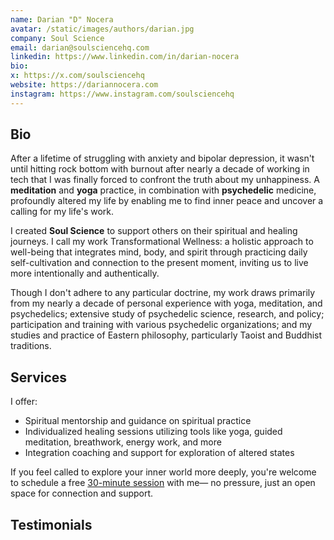```yaml
---
name: Darian "D" Nocera
avatar: /static/images/authors/darian.jpg
company: Soul Science
email: darian@soulsciencehq.com
linkedin: https://www.linkedin.com/in/darian-nocera
bio: 
x: https://x.com/soulsciencehq
website: https://dariannocera.com
instagram: https://www.instagram.com/soulsciencehq
---
```


## Bio

After a lifetime of struggling with anxiety and bipolar depression, it wasn't until hitting rock bottom with burnout after nearly a decade of working in tech that I was finally forced to confront the truth about my unhappiness. A **meditation** and **yoga** practice, in combination with **psychedelic** medicine, profoundly altered my life by enabling me to find inner peace and uncover a calling for my life's work.

I created **Soul Science** to support others on their spiritual and healing journeys. I call my work <span className="bold-underline">Transformational Wellness</span>: a holistic approach to well-being that integrates mind, body, and spirit through practicing daily self-cultivation and connection to the present moment, inviting us to live more intentionally and authentically.

Though I don't adhere to any particular doctrine, my work draws primarily from my nearly a decade of personal experience with yoga, meditation, and psychedelics; extensive study of psychedelic science, research, and policy; participation and training with various psychedelic organizations; and my studies and practice of Eastern philosophy, particularly Taoist and Buddhist traditions.

## Services

I offer:

- Spiritual mentorship and guidance on spiritual practice
- Individualized healing sessions utilizing tools like yoga, guided meditation, breathwork, energy work, and more
- Integration coaching and support for exploration of altered states

If you feel called to explore your inner world more deeply, you're welcome to schedule a free <a href="https://calendly.com/soulsciencehq/30" target="_blank">30-minute session</a> with me— no pressure, just an open space for connection and support.

## Testimonials

<Testimonial quote="My session with Darian was incredible. Darian provided a perfect container; sound, lights and more, making it feel cozy and comfortable. She was supportive and present ensuring a smooth experience. Using meditation and grounding techniques, it helped me focus on following up on my intentions. I especially appreciated the movement and stretches before and after to bring in awareness to the body! I came out feeling light, with a great sense of clarity. Gaining deeper insights on my intentions, relationships with others, and my relationship with myself. Looking forward to taking my learnings into my daily practice!" author="A.E."/>

<Testimonial quote=" My session with Darian brought new meaning to the terms “thinking” and “feeling”. As a think-first, feel-later type of person, the session helped me deepen my perspective and understanding of self. Darian created the set and setting with care and intention, allowing me to pull back the curtain on myself and connect with an intuition that is easy to pass by in everyday life. Darian was a thoughtful steward of the experience, helping me navigate complex feelings and encouraging me to go deeper. Since then, I feel more grounded and less restless, often reflecting on the wisdom I gained." author="T.R."/>
